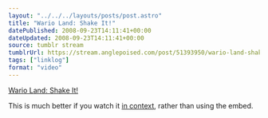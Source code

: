 ```yaml
---
layout: "../../../layouts/posts/post.astro"
title: "Wario Land: Shake It!"
datePublished: 2008-09-23T14:11:41+00:00
dateUpdated: 2008-09-23T14:11:41+00:00
source: tumblr stream
tumblrUrl: https://stream.anglepoised.com/post/51393950/wario-land-shake-it-this-is-much-better-if-you
tags: ["linklog"]
format: "video"
---
```



<YouTube id="https://www.youtube.com/watch?v=VZcrTHFN9ew" />

[Wario Land: Shake It!][1]

This is much better if you watch it [in context][2], rather than using the embed.

[1]: https://www.youtube.com/watch?v=VZcrTHFN9ew
[2]: http://www.youtube.com/experiencewii
